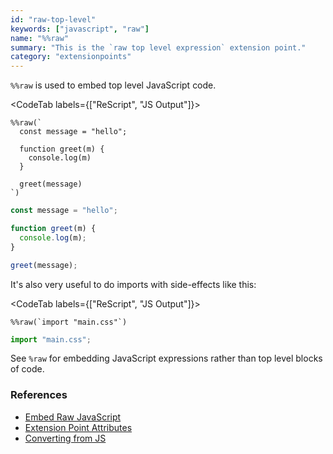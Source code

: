 ```yaml
---
id: "raw-top-level"
keywords: ["javascript", "raw"]
name: "%%raw"
summary: "This is the `raw top level expression` extension point."
category: "extensionpoints"
---
```


`%%raw` is used to embed top level JavaScript code.

<CodeTab labels={["ReScript", "JS Output"]}>

```res
%%raw(`
  const message = "hello";

  function greet(m) {
    console.log(m)
  }

  greet(message)
`)
```

```js
const message = "hello";

function greet(m) {
  console.log(m);
}

greet(message);
```

</CodeTab>

It's also very useful to do imports with side-effects like this:

<CodeTab labels={["ReScript", "JS Output"]}>

```res
%%raw(`import "main.css"`)
```

```js
import "main.css";
```

</CodeTab>

See `%raw` for embedding JavaScript expressions rather than top level blocks of code.

### References

* [Embed Raw JavaScript](/docs/manual/latest/embed-raw-javascript)
* [Extension Point Attributes](/docs/manual/latest/attribute#extension-point)
* [Converting from JS](/docs/manual/latest/converting-from-js)
